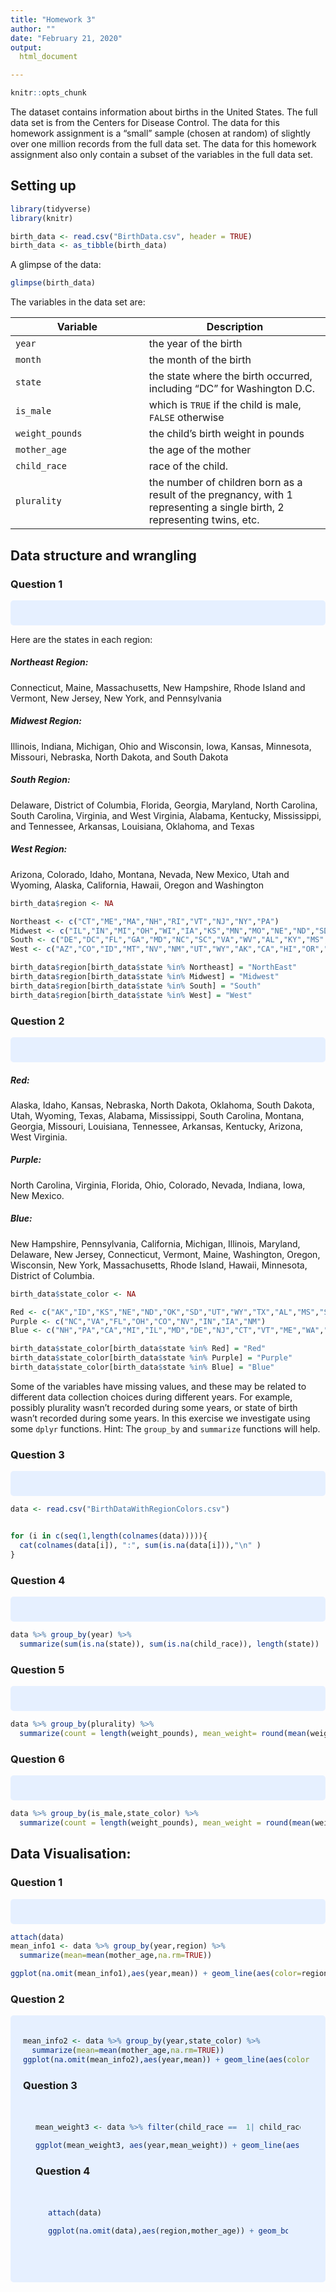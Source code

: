 ---
title: "Homework 3"
author: ""
date: "February 21, 2020"
output: 
  html_document

---

```{r setup, include=FALSE}
knitr::opts_chunk
```

The dataset contains information about births in the United States. The full data set is from the Centers for Disease Control. The data for this homework assignment is a "small" sample (chosen at random) of slightly over one million records from the full data set. The data for this homework assignment also only contain a subset of the variables in the full data set. 


## Setting up


```{r echo=FALSE}
library(tidyverse)
library(knitr)
```

```{r echo=FALSE}
birth_data <- read.csv("BirthData.csv", header = TRUE)
birth_data <- as_tibble(birth_data)
```

A glimpse of the data:

```{r }
glimpse(birth_data)
```

The variables in the data set are:

Variable | Description
---------|------------
`year` | the year of the birth
`month` | the month of the birth
`state` | the state where the birth occurred, including "DC" for Washington D.C.
`is_male` | which is `TRUE` if the child is male, `FALSE` otherwise
`weight_pounds` | the child's birth weight in pounds
`mother_age` | the age of the mother    
`child_race` | race of the child. 
`plurality` | the number of children born as a result of the pregnancy, with 1 representing a single birth, 2 representing twins, etc.

## Data structure and wrangling

### Question 1

<style>
div.blue { background-color:#e6f0ff; border-radius: 5px; padding: 20px;}
</style>
<div class = "blue">


</div>

Here are the states in each region:

##### Northeast Region:

Connecticut, Maine, Massachusetts, New Hampshire, Rhode Island and Vermont, New Jersey, New York, and Pennsylvania

##### Midwest Region:

Illinois, Indiana, Michigan, Ohio and Wisconsin,
Iowa, Kansas, Minnesota, Missouri, Nebraska, North Dakota, and South Dakota

##### South Region:

Delaware, District of Columbia, Florida, Georgia, Maryland, North Carolina, South Carolina, Virginia, and West Virginia,
Alabama, Kentucky, Mississippi, and Tennessee,
Arkansas, Louisiana, Oklahoma, and Texas

##### West Region:

Arizona, Colorado, Idaho, Montana, Nevada, New Mexico, Utah and Wyoming,
Alaska, California, Hawaii, Oregon and Washington

```{r Q1}
birth_data$region <- NA

Northeast <- c("CT","ME","MA","NH","RI","VT","NJ","NY","PA")
Midwest <- c("IL","IN","MI","OH","WI","IA","KS","MN","MO","NE","ND","SD")
South <- c("DE","DC","FL","GA","MD","NC","SC","VA","WV","AL","KY","MS","TN","AR","LA","OK","TX")
West <- c("AZ","CO","ID","MT","NV","NM","UT","WY","AK","CA","HI","OR","WA")

birth_data$region[birth_data$state %in% Northeast] = "NorthEast"
birth_data$region[birth_data$state %in% Midwest] = "Midwest"
birth_data$region[birth_data$state %in% South] = "South"
birth_data$region[birth_data$state %in% West] = "West"
```

### Question 2
<style>
div.blue { background-color:#e6f0ff; border-radius: 5px; padding: 20px;}
</style>
<div class = "blue">
</div>

##### Red:
Alaska,
Idaho,
Kansas,
Nebraska,
North Dakota,
Oklahoma,
South Dakota,
Utah,
Wyoming,
Texas,
Alabama,
Mississippi,
South Carolina,
Montana,
Georgia,
Missouri,
Louisiana,
Tennessee,
Arkansas,
Kentucky,
Arizona,
West Virginia.

##### Purple:

North Carolina,
Virginia,
Florida,
Ohio,
Colorado,
Nevada,
Indiana,
Iowa,
New Mexico.

##### Blue:

New Hampshire,
Pennsylvania,
California,
Michigan,
Illinois,
Maryland,
Delaware,
New Jersey,
Connecticut,
Vermont,
Maine,
Washington,
Oregon,
Wisconsin,
New York,
Massachusetts,
Rhode Island,
Hawaii,
Minnesota,
District of Columbia.

```{r Q2}
birth_data$state_color <- NA

Red <- c("AK","ID","KS","NE","ND","OK","SD","UT","WY","TX","AL","MS","SC","MT","GA","MO","LA","TN","AR","KY","AZ","WV")
Purple <- c("NC","VA","FL","OH","CO","NV","IN","IA","NM")
Blue <- c("NH","PA","CA","MI","IL","MD","DE","NJ","CT","VT","ME","WA","OR","WI","NY","MA","RI","HI","MN","DC")

birth_data$state_color[birth_data$state %in% Red] = "Red"
birth_data$state_color[birth_data$state %in% Purple] = "Purple"
birth_data$state_color[birth_data$state %in% Blue] = "Blue"
```

Some of the variables have missing values, and these may be related to different data collection choices during different years. For example, possibly plurality wasn't recorded during some years, or state of birth wasn't recorded during some years. In this exercise we investigate using some `dplyr` functions. Hint: The `group_by` and `summarize` functions will help. 

### Question 3

<style>
div.blue { background-color:#e6f0ff; border-radius: 5px; padding: 20px;}
</style>
<div class = "blue">


</div>

```{r Q3}
data <- read.csv("BirthDataWithRegionColors.csv")


for (i in c(seq(1,length(colnames(data))))){
  cat(colnames(data[i]), ":", sum(is.na(data[i])),"\n" )
}
```

### Question 4

<style>
div.blue { background-color:#e6f0ff; border-radius: 5px; padding: 20px;}
</style>
<div class = "blue">


</div>

```{r Q4}
data %>% group_by(year) %>%
  summarize(sum(is.na(state)), sum(is.na(child_race)), length(state))
```

### Question 5

<style>
div.blue { background-color:#e6f0ff; border-radius: 5px; padding: 20px;}
</style>
<div class = "blue">


</div>

```{r Q5}
data %>% group_by(plurality) %>%
  summarize(count = length(weight_pounds), mean_weight= round(mean(weight_pounds,na.rm=TRUE),2), mean_mother_age = round(mean(mother_age),1))
```

### Question 6

<style>
div.blue { background-color:#e6f0ff; border-radius: 5px; padding: 20px;}
</style>
<div class = "blue">

</div>

```{r Q6}
data %>% group_by(is_male,state_color) %>%
  summarize(count = length(weight_pounds), mean_weight = round(mean(weight_pounds,na.rm=TRUE),2), mean_mother_age = round(mean(mother_age),1))
```

## Data Visualisation:

### Question 1
<style>
div.blue { background-color:#e6f0ff; border-radius: 5px; padding: 20px;}
</style>
<div class = "blue">

</div>

```{r DV Q1}
attach(data)
mean_info1 <- data %>% group_by(year,region) %>%
  summarize(mean=mean(mother_age,na.rm=TRUE))

ggplot(na.omit(mean_info1),aes(year,mean)) + geom_line(aes(color=region))

```

### Question 2

<style>
div.blue { background-color:#e6f0ff; border-radius: 5px; padding: 20px;}
</style>
<div class = "blue">


```{r DV Q2}
mean_info2 <- data %>% group_by(year,state_color) %>%
  summarize(mean=mean(mother_age,na.rm=TRUE))
ggplot(na.omit(mean_info2),aes(year,mean)) + geom_line(aes(color = state_color)) + scale_color_manual(values=c("blue", "purple", "red"))
```

### Question 3

<style>
div.blue { background-color:#e6f0ff; border-radius: 5px; padding: 20px;}
</style>
<div class = "blue">


```{r DV Q3}
mean_weight3 <- data %>% filter(child_race ==  1| child_race == 2) %>% group_by(child_race,year) %>% summarize(mean_weight = mean(weight_pounds, na.rm = TRUE))

ggplot(mean_weight3, aes(year,mean_weight)) + geom_line(aes(color=as.factor(child_race))) + scale_color_discrete(name = "Race of child", labels = c("White","Black"))
```

### Question 4

<style>
div.blue { background-color:#e6f0ff; border-radius: 5px; padding: 20px;}
</style>
<div class = "blue">

```{r DV Q4}
attach(data)

ggplot(na.omit(data),aes(region,mother_age)) + geom_boxplot()

```

